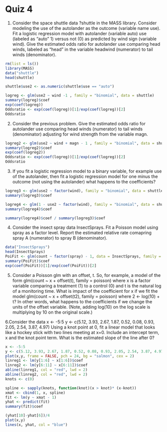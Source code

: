 # Quiz 4

1. Consider the space shuttle data ?shuttle in the MASS library. Consider modeling the use of the autolander as the outcome (variable name use). Fit a logistic regression model with autolander (variable auto) use (labeled as "auto" 1) versus not (0) as predicted by wind sign (variable wind). Give the estimated odds ratio for autolander use comparing head winds, labeled as "head" in the variable headwind (numerator) to tail winds (denominator).

```r
rm(list = ls())
library(MASS)
data("shuttle")
head(shuttle)

shuttle$use2 <- as.numeric(shuttle$use == "auto")

logreg <- glm(use2 ~ wind -1 , family = "binomial", data = shuttle)
summary(logreg)$coef
exp(coef(logreg))
Oddsratio <- exp(coef(logreg))[1]/exp(coef(logreg))[2]
Oddsratio
```

2. Consider the previous problem. Give the estimated odds ratio for autolander use comparing head winds (numerator) to tail winds (denominator) adjusting for wind strength from the variable magn.

```r
logreg2 <- glm(use2 ~ wind + magn - 1 , family = "binomial", data = shuttle)
summary(logreg2)$coef
exp(coef(logreg2))
Oddsratio <- exp(coef(logreg))[1]/exp(coef(logreg))[2]
Oddsratio
```

3. If you fit a logistic regression model to a binary variable, for example use of the autolander, then fit a logistic regression model for one minus the outcome (not using the autolander) what happens to the coefficients?

```r
logreg3 <- glm(use2 ~ factor(wind), family = "binomial", data = shuttle)
summary(logreg3)$coef

logreg4 <- glm(1 - use2 ~ factor(wind), family = "binomial", data = shuttle)
summary(logreg4)$coef

summary(logreg4)$coef / summary(logreg3)$coef
```

4. Consider the insect spray data InsectSprays. Fit a Poisson model using spray as a factor level. Report the estimated relative rate comapring spray A (numerator) to spray B (denominator).

```r
data("InsectSprays")
head(InsectSprays)
PoiFit <- glm(count ~ factor(spray) - 1, data = InsectSprays, family = "poisson")
summary(PoiFit)$coef
exp(coef(PoiFit))[1]/exp(coef(PoiFit))[2]
```

5. Consider a Poisson glm with an offset, t. So, for example, a model of the form glm(count ~ x + offset(t), family = poisson) where x is a factor variable comparing a treatment (1) to a control (0) and t is the natural log of a monitoring time. What is impact of the coefficient for x if we fit the model glm(count ~ x + offset(t2), family = poisson) where 2 <- log(10) + t? In other words, what happens to the coefficients if we change the units of the offset variable. (Note, adding log(10) on the log scale is multiplying by 10 on the original scale.)

6.Consider the data
x <- -5:5
y <- c(5.12, 3.93, 2.67, 1.87, 0.52, 0.08, 0.93, 2.05, 2.54, 3.87, 4.97)
Using a knot point at 0, fit a linear model that looks like a hockey stick with two lines meeting at x=0. Include an intercept term, x and the knot point term. What is the estimated slope of the line after 0?

```r
x <- -5:5
y <- c(5.12, 3.93, 2.67, 1.87, 0.52, 0.08, 0.93, 2.05, 2.54, 3.87, 4.97)
plot(x,y, frame = FALSE, pch = 24, bg = "salmon", cex = 2)
linreg1 <- lm(y[1:6] ~ x[1:6])$coef
linreg2 <- lm(y[6:11] ~ x[6:11])$coef
abline(linreg1, col = "red", lwd = 2)
abline(linreg2, col = "red", lwd = 2)
knots <- c(0)

spline <- sapply(knots, function(knot)(x > knot)* (x-knot))
xmat <- cbind(1, x, spline)
fit <- lm(y ~ xmat - 1)
yhat <- predict(fit)
summary(fit)$coef

(yhat[10]-yhat[6])/4
plot(x,y)
lines(x, yhat, col = "blue")

```